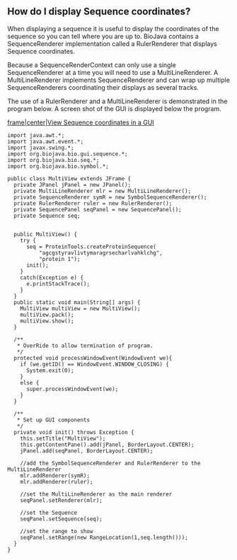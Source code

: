 == How do I display Sequence coordinates? ==

When displaying a sequence it is useful to display the coordinates of the sequence so you can tell where you are up to. BioJava contains a SequenceRenderer implementation called a RulerRenderer that displays Sequence coordinates.

Because a SequenceRenderContext can only use a single SequenceRenderer at a time you will need to use a MultiLineRenderer. A MultiLineRenderer implements SequenceRenderer and can wrap up multiple SequenceRenderers coordinating their displays as several tracks.

The use of a RulerRenderer and a MultiLineRenderer is demonstrated in the program below. A screen shot of the GUI is displayed below the program.

[[image:Multiview.jpg|frame|center|View Sequence coordinates in a GUI]]

<pre>
import java.awt.*;
import java.awt.event.*;
import javax.swing.*;
import org.biojava.bio.gui.sequence.*;
import org.biojava.bio.seq.*;
import org.biojava.bio.symbol.*;

public class MultiView extends JFrame {
  private JPanel jPanel = new JPanel();
  private MultiLineRenderer mlr = new MultiLineRenderer();
  private SequenceRenderer symR = new SymbolSequenceRenderer();
  private RulerRenderer ruler = new RulerRenderer();
  private SequencePanel seqPanel = new SequencePanel();
  private Sequence seq;


  public MultiView() {
    try {
      seq = ProteinTools.createProteinSequence(
          "agcgstyravlivtymaragrsecharlvahklchg",
          "protein 1");
      init();
    }
    catch(Exception e) {
      e.printStackTrace();
    }
  }
  public static void main(String[] args) {
    MultiView multiView = new MultiView();
    multiView.pack();
    multiView.show();
  }

  /**
   * OverRide to allow termination of program.
   */
  protected void processWindowEvent(WindowEvent we){
    if (we.getID() == WindowEvent.WINDOW_CLOSING) {
      System.exit(0);
    }
    else {
      super.processWindowEvent(we);
    }
  }

  /**
   * Set up GUI components
   */
  private void init() throws Exception {
    this.setTitle("MultiView");
    this.getContentPane().add(jPanel, BorderLayout.CENTER);
    jPanel.add(seqPanel, BorderLayout.CENTER);

    //add the SymbolSequenceRenderer and RulerRenderer to the MultiLineRenderer
    mlr.addRenderer(symR);
    mlr.addRenderer(ruler);

    //set the MultiLineRenderer as the main renderer
    seqPanel.setRenderer(mlr);

    //set the Sequence
    seqPanel.setSequence(seq);

    //set the range to show
    seqPanel.setRange(new RangeLocation(1,seq.length()));
  }
}
</pre>